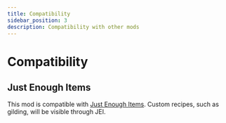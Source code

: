 ```yaml
---
title: Compatibility
sidebar_position: 3
description: Compatibility with other mods
---
```


# Compatibility
## Just Enough Items
This mod is compatible with [Just Enough Items](https://modrinth.com/jei). Custom recipes, such as gilding,
will be visible through JEI.
